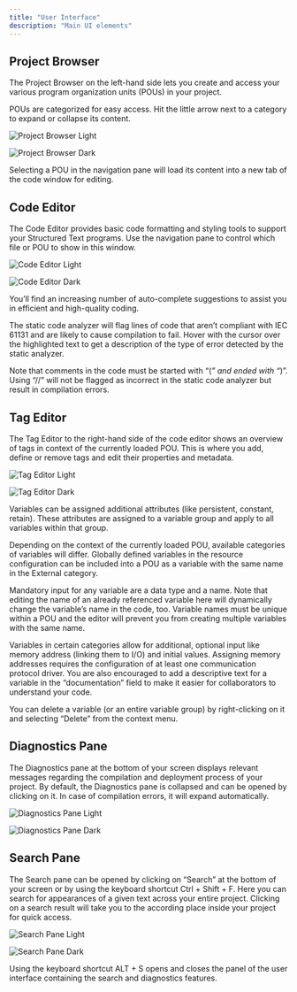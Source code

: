 ```yaml
---
title: "User Interface"
description: "Main UI elements"
---
```


## Project Browser

The Project Browser on the left-hand side lets you create and access your various program organization units (POUs) in your project. 

POUs are categorized for easy access. Hit the little arrow next to a category to expand or collapse its content.

<img
  className="block dark:hidden"
  src="/images/project-browser-light.png"
  alt="Project Browser Light"
/>

<img
  className="hidden dark:block"
  src="/images/project-browser-dark.png"
  alt="Project Browser Dark"
/>

Selecting a POU in the navigation pane will load its content into a new tab of the code window for editing.

## Code Editor

The Code Editor provides basic code formatting and styling tools to support your Structured Text programs. Use the navigation pane to control which file or POU to show in this window.

<img
  className="block dark:hidden"
  src="/images/ui-code-editor-light.png"
  alt="Code Editor Light"
/>

<img
  className="hidden dark:block"
  src="/images/ui-code-editor-dark.png"
  alt="Code Editor Dark"
/>

You’ll find an increasing number of auto-complete suggestions to assist you in efficient and high-quality coding. 

The static code analyzer will flag lines of code that aren’t compliant with IEC 61131 and are likely to cause compilation to fail. Hover with the cursor over the highlighted text to get a description of the type of error detected by the static analyzer.

<Info>

Note that comments in the code must be started with “(*” and ended with “*)”. Using “//” will not be flagged as incorrect in the static code analyzer but result in compilation errors.

</Info>

## Tag Editor

The Tag Editor to the right-hand side of the code editor shows an overview of tags in context of the currently loaded POU. This is where you add, define or remove tags and edit their properties and metadata.

<img
  className="block dark:hidden"
  src="/images/ui-tag-editor-light.png"
  alt="Tag Editor Light"
/>

<img
  className="hidden dark:block"
  src="/images/ui-tag-editor-dark.png"
  alt="Tag Editor Dark"
/>

Variables can be assigned additional attributes (like persistent, constant, retain). These attributes are assigned to a variable group and apply to all variables within that group.

Depending on the context of the currently loaded POU, available categories of variables will differ. Globally defined variables in the resource configuration can be included into a POU as a variable with the same name in the External category.

Mandatory input for any variable are a data type and a name. Note that editing the name of an already referenced variable here will dynamically change the variable’s name in the code, too. Variable names must be unique within a POU and the editor will prevent you from creating multiple variables with the same name.

Variables in certain categories allow for additional, optional input like memory address (linking them to I/O) and initial values. Assigning memory addresses requires the configuration of at least one communication protocol driver. You are also encouraged to add a descriptive text for a variable in the “documentation” field to make it easier for collaborators to understand your code.

You can delete a variable (or an entire variable group) by right-clicking on it and selecting “Delete” from the context menu.

## Diagnostics Pane

The Diagnostics pane at the bottom of your screen displays relevant messages regarding the compilation and deployment process of your project. By default, the Diagnostics pane is collapsed and can be opened by clicking on it. In case of compilation errors, it will expand automatically. 

<img
  className="block dark:hidden"
  src="/images/ui-console-light.png"
  alt="Diagnostics Pane Light"
/>

<img
  className="hidden dark:block"
  src="/images/ui-console-dark.png"
  alt="Diagnostics Pane Dark"
/>

## Search Pane

The Search pane can be opened by clicking on “Search” at the bottom of your screen or by using the keyboard shortcut Ctrl + Shift + F. Here you can search for appearances of a given text across your entire project. Clicking on a search result will take you to the according place inside your project for quick access.

<img
  className="block dark:hidden"
  src="/images/search-light.png"
  alt="Search Pane Light"
/>

<img
  className="hidden dark:block"
  src="/images/search-dark.png"
  alt="Search Pane Dark"
/>

Using the keyboard shortcut ALT + S opens and closes the panel of the user interface containing the search and diagnostics features. 